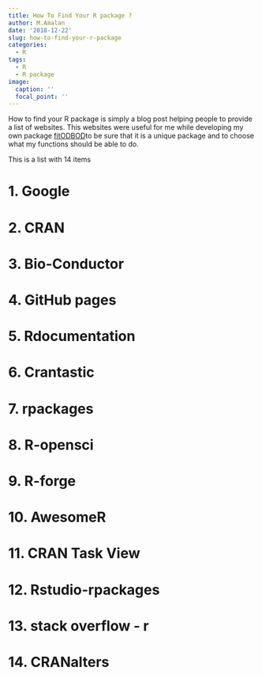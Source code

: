 ```yaml
---
title: How To Find Your R package ?
author: M.Amalan
date: '2018-12-22'
slug: how-to-find-your-r-package
categories:
  - R
tags:
  - R
  - R package
image:
  caption: ''
  focal_point: ''
---
```


How to find your R package is simply a blog post helping people to provide 
a list of websites. This websites were useful for me while developing 
my own package [fitODBOD](https://cran.r-project.org/package=fitODBOD)to be sure 
that it is a unique package and to choose what my functions should be able to do. 

This is a list with 14 items 

# 1. Google



# 2. CRAN


# 3. Bio-Conductor


# 4. GitHub pages


# 5. Rdocumentation


# 6. Crantastic


# 7. rpackages 


# 8. R-opensci


# 9. R-forge


# 10. AwesomeR


# 11. CRAN Task View


# 12. Rstudio-rpackages


# 13. stack overflow - r  


# 14. CRANalters

